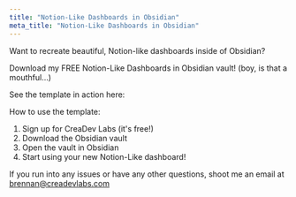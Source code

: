 ```yaml
---
title: "Notion-Like Dashboards in Obsidian"
meta_title: "Notion-Like Dashboards in Obsidian"
---
```



Want to recreate beautiful, Notion-like dashboards inside of Obsidian?

Download my FREE Notion-Like Dashboards in Obsidian vault! (boy, is that a mouthful...)

See the template in action here:

<YouTube id="https://youtu.be/3UmFXr_2yf8" />

How to use the template:

1. Sign up for CreaDev Labs (it's free!)
2. Download the Obsidian vault
3. Open the vault in Obsidian
4. Start using your new Notion-Like dashboard!

If you run into any issues or have any other questions, shoot me an email at brennan@creadevlabs.com